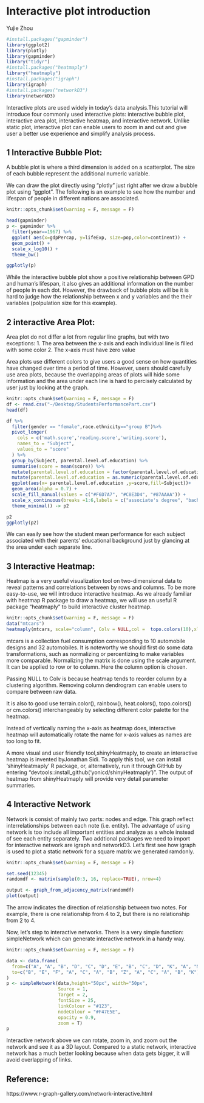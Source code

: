 # Interactive plot introduction

Yujie Zhou

```r
#install.packages("gapminder")
library(ggplot2)
library(plotly)
library(gapminder)
library("tidyr")
#install.packages("heatmaply")
library("heatmaply")
#install.packages("igraph")
library(igraph)
#install.packages("networkD3")
library(networkD3)
```
Interactive plots are used widely in today's data analysis.This tutorial will introduce four commonly used interactive plots: interactive bubble plot, interactive area plot, interactive heatmap, and interactive network. Unlike static plot, interactive plot can enable users to zoom in and out and give user a better use experience and simplify analysis process. 


## 1 Interactive Bubble Plot:

A bubble plot is where a third dimension is added on a scatterplot. The size of each bubble represent the additional numeric variable.

We can draw the plot directly using "plotly" just right after we draw a bubble plot using "ggplot". The following is an example to see how the number and lifespan of people in different nations are associated.

```r
knitr::opts_chunk$set(warning = F, message = F)

head(gapminder)
p <- gapminder %>%
  filter(year==1967) %>%
  ggplot( aes(x=gdpPercap, y=lifeExp, size=pop,color=continent)) +
  geom_point() +
  scale_x_log10() +
  theme_bw()

ggplotly(p)

```

While the interactive bubble plot show a positive relationship between GPD and human's lifespan, it also gives an additional information on the number of people in each dot. However, the drawback of bubble plots will be it is hard to judge how the relationship between x and y variables and the their variables (polpulation size for this example).

## 2 interactive Area Plot:

Area plot do not differ a lot from regular line graphs, but with two exceptions:
1. The area between the x-axis and each individual line is filled with some color
2. The x-axis must have zero value 

Area plots use different colors to give users a good sense on how quantities have changed over time a period of time. However, users should carefully use area plots, because the overlapping areas of plots will hide some information and the area under each line is hard to percisely calculated by user just by looking at the graph.


```r
knitr::opts_chunk$set(warning = F, message = F)
df <- read.csv("~/Desktop/StudentsPerformancePart.csv")
head(df)

df %>%
  filter(gender == "female",race.ethnicity=="group B")%>%
  pivot_longer(
    cols = c('math.score','reading.score','writing.score'),
    names_to = "Subject",
    values_to = "score"
  ) %>%
  group_by(Subject, parental.level.of.education) %>%
  summarise(score = mean(score)) %>%
  mutate(parental.level.of.education = factor(parental.level.of.education,levels=c("associate's degree", "bachelor's degree", "high school", "master's degree", "some college", "some high school")))%>%
  mutate(parental.level.of.education = as.numeric(parental.level.of.education)) %>%
  ggplot(aes(x= parental.level.of.education ,y=score,fill=Subject))+
  geom_area(alpha = 0.7) +
  scale_fill_manual(values = c("#F6D7A7", "#C8E3D4", "#87AAAA")) +
  scale_x_continuous(breaks =1:6,labels = c("associate's degree", "bachelor's degree", "high school", "master's degree", "some college", "some high school"))+
  theme_minimal() -> p2

p2
ggplotly(p2)
```

We can easily see how the student mean performance for each subject associated with their parents' educational background just by glancing at the area under each separate line.

## 3 Interactive Heatmap:

Heatmap is a very useful visualization tool on two-dimensional data to reveal patterns and correlations between by rows and columns. To be more easy-to-use, we will introduce interactive heatmap. As we already familiar with heatmap R package to draw a heatmap, we will use an useful  R package "heatmaply" to build interactive cluster heatmap.

```r
knitr::opts_chunk$set(warning = F, message = F)
data("mtcars")
heatmaply(mtcars, scale="column", Colv = NULL,col =  topo.colors(10),xlab="design", ylab="car type", main=" interactive heatmap")
```

mtcars is a collection fuel consumption corresponding to 10 automobile designs and 32 automobiles. It is noteworthy we should first do some data transformations, such as normalizing or percentizing to make variables more comparable. Normalizing the matrix is done using the scale argument. It can be applied to row or to column. Here the column option is chosen.

Passing NULL to Colv is because heatmap tends to reorder column by a clustering algorithm. Removing column dendrogram can enable users to compare between raw data. 

It is also to good use terrain.color(), rainbow(), heat.colors(), topo.colors() or cm.colors() interchangeably by selecting different color palette for the heatmap. 

Instead of vertically naming the x-axis as heatmap does, interactive heatmap will automatically rotate the name for x-axis values as names are too long to fit. 

A more visual and user friendly tool,shinyHeatmaply, to create an interactive heatmap is invented byJonathan Sidi. To apply this tool, we can install 'shinyHeatmaply' R package, or, alternatively, run it through GitHub by entering "devtools::install_github('yonicd/shinyHeatmaply')". The output of heatmap from shinyHeatmaply will provide very detail parameter summaries.

## 4 Interactive Network

Network is consist of mainly two parts: nodes and edge. This graph reflect interrelationships between each note (i.e. entity). The advantage of using network is too include  all important entities and analyze as a whole instead of see each entity separately. Two addtional packages we need to import for interactive network are igraph and networkD3. Let's first see how igraph is used to plot a static network for a square matrix we generated ramdonly. 

```r
knitr::opts_chunk$set(warning = F, message = F)

set.seed(12345)
randomdf <- matrix(sample(0:3, 16, replace=TRUE), nrow=4)

output <- graph_from_adjacency_matrix(randomdf)
plot(output)
```

The arrow indicates the direction of relationship between two notes. For example, there is one relationship from 4 to 2, but there is no relationship from 2 to 4.

Now, let's step to interactive networks. There is a very simple function: simpleNetwork which can generate interactive network in a handy way. 

```r
knitr::opts_chunk$set(warning = F, message = F)

data <- data.frame(
  from=c("A", "A", "B", "D", "C", "D", "E", "B", "C", "D", "K", "A", "M"),
  to=c("B", "E", "F", "A", "C", "A", "B", "Z", "A", "C", "A", "B", "K") #reference:https://www.r-graph-gallery.com/network-interactive.html
)
p <- simpleNetwork(data,height="50px", width="50px",        
                   Source = 1,
                   Target = 2,
                   fontSize = 25,                    
                   linkColour = "#123",   
                   nodeColour = "#F47E5E",    
                   opacity = 0.9,             
                   zoom = T)
p

```

Interactive network above we can rotate, zoom in, and zoom out the network and see it as a 3D layout. Compared to a static network, interactive network has a much better looking because when data gets bigger, it will avoid overlapping of links.

## Reference:

https://www.r-graph-gallery.com/network-interactive.html